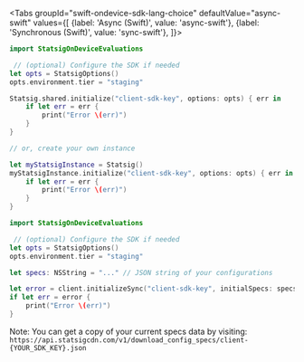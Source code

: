 
<Tabs
  groupId="swift-ondevice-sdk-lang-choice"
  defaultValue="async-swift"
  values={[
    {label: 'Async (Swift)', value: 'async-swift'},
    {label: 'Synchronous (Swift)', value: 'sync-swift'},
  ]}>

  <TabItem value="async-swift">

```swift
import StatsigOnDeviceEvaluations

 // (optional) Configure the SDK if needed
let opts = StatsigOptions()
opts.environment.tier = "staging"

Statsig.shared.initialize("client-sdk-key", options: opts) { err in
    if let err = err {
        print("Error \(err)")
    }
}

// or, create your own instance

let myStatsigInstance = Statsig()
myStatsigInstance.initialize("client-sdk-key", options: opts) { err in
    if let err = err {
        print("Error \(err)")
    }
}

```

  </TabItem>
  <TabItem value="sync-swift">


```swift
import StatsigOnDeviceEvaluations

 // (optional) Configure the SDK if needed
let opts = StatsigOptions()
opts.environment.tier = "staging"

let specs: NSString = "..." // JSON string of your configurations

let error = client.initializeSync("client-sdk-key", initialSpecs: specs)
if let err = error {
    print("Error \(err)")
}
```

Note: You can get a copy of your current specs data by visiting: `https://api.statsigcdn.com/v1/download_config_specs/client-{YOUR_SDK_KEY}.json`


  </TabItem>
</Tabs>


